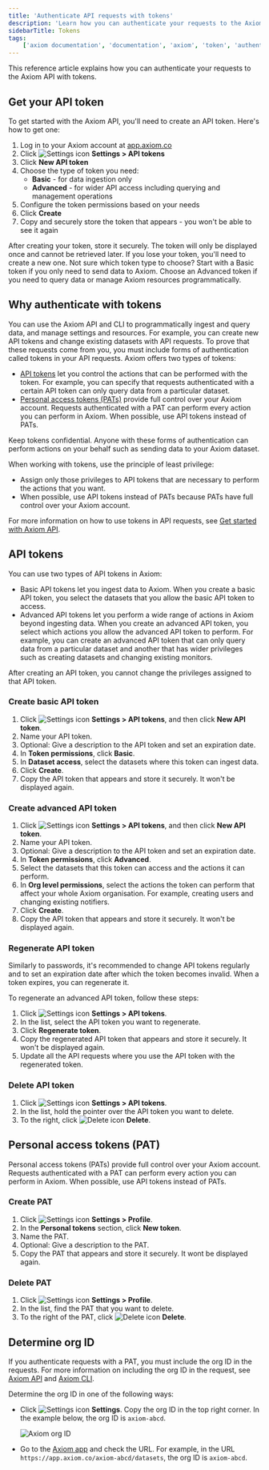 ```yaml
---
title: 'Authenticate API requests with tokens'
description: 'Learn how you can authenticate your requests to the Axiom API with tokens.'
sidebarTitle: Tokens
tags:
    ['axiom documentation', 'documentation', 'axiom', 'token', 'authenticate']
---
```


This reference article explains how you can authenticate your requests to the Axiom API with tokens.

## Get your API token

To get started with the Axiom API, you'll need to create an API token. Here's how to get one:

1. Log in to your Axiom account at [app.axiom.co](https://app.axiom.co)
2. Click <img src="/doc-assets/icons/settings.svg" className="inline-icon" alt="Settings icon" /> **Settings > API tokens**
3. Click **New API token**
4. Choose the type of token you need:
   - **Basic** - for data ingestion only
   - **Advanced** - for wider API access including querying and management operations
5. Configure the token permissions based on your needs
6. Click **Create**
7. Copy and securely store the token that appears - you won't be able to see it again

<Warning>
After creating your token, store it securely. The token will only be displayed once and cannot be retrieved later. If you lose your token, you'll need to create a new one.
</Warning>

<Tip>
Not sure which token type to choose? Start with a Basic token if you only need to send data to Axiom. Choose an Advanced token if you need to query data or manage Axiom resources programmatically.
</Tip>

## Why authenticate with tokens

You can use the Axiom API and CLI to programmatically ingest and query data, and manage settings and resources. For example, you can create new API tokens and change existing datasets with API requests. To prove that these requests come from you, you must include forms of authentication called tokens in your API requests. Axiom offers two types of tokens:

- [API tokens](#api-tokens) let you control the actions that can be performed with the token. For example, you can specify that requests authenticated with a certain API token can only query data from a particular dataset.
- [Personal access tokens (PATs)](#personal-access-tokens-pat) provide full control over your Axiom account. Requests authenticated with a PAT can perform every action you can perform in Axiom. When possible, use API tokens instead of PATs.

<Warning>
Keep tokens confidential. Anyone with these forms of authentication can perform actions on your behalf such as sending data to your Axiom dataset.
</Warning>

When working with tokens, use the principle of least privilege:
- Assign only those privileges to API tokens that are necessary to perform the actions that you want.
- When possible, use API tokens instead of PATs because PATs have full control over your Axiom account.

For more information on how to use tokens in API requests, see [Get started with Axiom API](/restapi/introduction).

## API tokens

You can use two types of API tokens in Axiom:

- Basic API tokens let you ingest data to Axiom. When you create a basic API token, you select the datasets that you allow the basic API token to access.
- Advanced API tokens let you perform a wide range of actions in Axiom beyond ingesting data. When you create an advanced API token, you select which actions you allow the advanced API token to perform. For example, you can create an advanced API token that can only query data from a particular dataset and another that has wider privileges such as creating datasets and changing existing monitors.

After creating an API token, you cannot change the privileges assigned to that API token.

### Create basic API token

1. Click <img src="/doc-assets/icons/settings.svg" className="inline-icon" alt="Settings icon" /> **Settings > API tokens**, and then click **New API token**.
2. Name your API token.
3. Optional: Give a description to the API token and set an expiration date.
4. In **Token permissions**, click **Basic**.
5. In **Dataset access**, select the datasets where this token can ingest data.
6. Click **Create**.
7. Copy the API token that appears and store it securely. It won't be displayed again.

### Create advanced API token

1. Click <img src="/doc-assets/icons/settings.svg" className="inline-icon" alt="Settings icon" /> **Settings > API tokens**, and then click **New API token**.
2. Name your API token.
3. Optional: Give a description to the API token and set an expiration date.
4. In **Token permissions**, click **Advanced**.
5. Select the datasets that this token can access and the actions it can perform.
6. In **Org level permissions**, select the actions the token can perform that affect your whole Axiom organisation. For example, creating users and changing existing notifiers.
7. Click **Create**.
8. Copy the API token that appears and store it securely. It won't be displayed again.

### Regenerate API token

Similarly to passwords, it's recommended to change API tokens regularly and to set an expiration date after which the token becomes invalid. When a token expires, you can regenerate it.

To regenerate an advanced API token, follow these steps:

1. Click <img src="/doc-assets/icons/settings.svg" className="inline-icon" alt="Settings icon" /> **Settings > API tokens**.
2. In the list, select the API token you want to regenerate.
3. Click **Regenerate token**.
4. Copy the regenerated API token that appears and store it securely. It won't be displayed again.
5. Update all the API requests where you use the API token with the regenerated token.

### Delete API token

1. Click <img src="/doc-assets/icons/settings.svg" className="inline-icon" alt="Settings icon" /> **Settings > API tokens**.
2. In the list, hold the pointer over the API token you want to delete.
3. To the right, click <img src="/doc-assets/icons/delete.svg" className="inline-icon" alt="Delete icon" /> **Delete**.

## Personal access tokens (PAT)

Personal access tokens (PATs) provide full control over your Axiom account. Requests authenticated with a PAT can perform every action you can perform in Axiom. When possible, use API tokens instead of PATs.

### Create PAT

1. Click <img src="/doc-assets/icons/settings.svg" className="inline-icon" alt="Settings icon" /> **Settings > Profile**.
2. In the **Personal tokens** section, click **New token**.
3. Name the PAT.
4. Optional: Give a description to the PAT.
5. Copy the PAT that appears and store it securely. It wont be displayed again.

### Delete PAT

1. Click <img src="/doc-assets/icons/settings.svg" className="inline-icon" alt="Settings icon" /> **Settings > Profile**.
2. In the list, find the PAT that you want to delete.
3. To the right of the PAT, click <img src="/doc-assets/icons/delete.svg" className="inline-icon" alt="Delete icon" /> **Delete**.

## Determine org ID

If you authenticate requests with a PAT, you must include the org ID in the requests. For more information on including the org ID in the request, see [Axiom API](/restapi/introduction) and [Axiom CLI](/reference/cli).

Determine the org ID in one of the following ways:

- Click <img src="/doc-assets/icons/settings.svg" className="inline-icon" alt="Settings icon" /> **Settings**. Copy the org ID in the top right corner. In the example below, the org ID is `axiom-abcd`.

    <Frame>
        <img src="/doc-assets/shots/rest-orgid-1.png" alt="Axiom org ID" />
    </Frame>

- Go to the [Axiom app](https://app.axiom.co/) and check the URL. For example, in the URL `https://app.axiom.co/axiom-abcd/datasets`, the org ID is `axiom-abcd`.